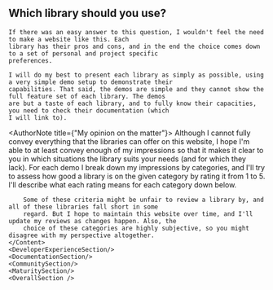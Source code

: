 
<Content id="reviews">
    <h2 className="subtitle is-3">Which library should you use?</h2>

    If there was an easy answer to this question, I wouldn't feel the need to make a website like this. Each
    library has their pros and cons, and in the end the choice comes down to a set of personal and project specific
    preferences.

    I will do my best to present each library as simply as possible, using a very simple demo setup to demonstrate their
    capabilities. That said, the demos are simple and they cannot show the full feature set of each library. The demos
    are but a taste of each library, and to fully know their capacities, you need to check their documentation (which
    I will link to).
</Content>

<AuthorNote title={"My opinion on the matter"}>
    <Content>
        Although I cannot fully convey everything that the libraries can offer on this website, I hope I'm able to at
        least convey enough of my impressions so that it makes it clear to you in which situations the library suits
        your needs (and for which they lack). For each demo I break down my impressions by categories, and I'll try to
        assess how good a library is on the given category by rating it from 1 to 5. I'll describe what each
        rating means for each category down below.

        Some of these criteria might be unfair to review a library by, and all of these libraries fall short in some
        regard. But I hope to maintain this website over time, and I'll update my reviews as changes happen. Also, the
        choice of these categories are highly subjective, so you might disagree with my perspective altogether.
    </Content>
    <DeveloperExperienceSection/>
    <DocumentationSection/>
    <CommunitySection/>
    <MaturitySection/>
    <OverallSection />
</AuthorNote>